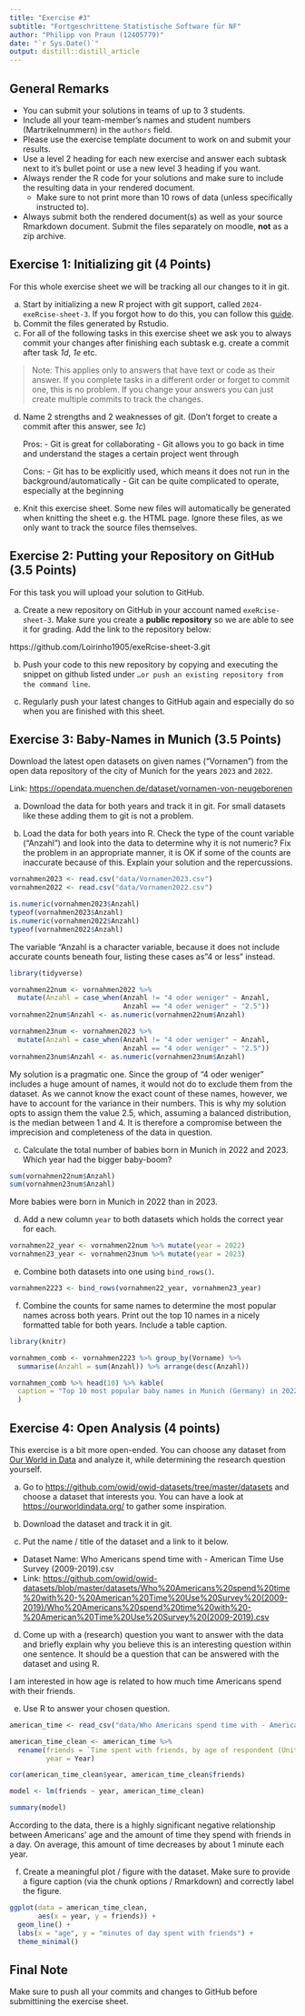 ```yaml
---
title: "Exercise #3"
subtitle: "Fortgeschrittene Statistische Software für NF"
author: "Philipp von Praun (12405779)"
date: "`r Sys.Date()`"
output: distill::distill_article
---
```


## General Remarks

-   You can submit your solutions in teams of up to 3 students.
-   Include all your team-member's names and student numbers (Martrikelnummern) in the `authors` field.
-   Please use the exercise template document to work on and submit your results.
-   Use a level 2 heading for each new exercise and answer each subtask next to it's bullet point or use a new level 3 heading if you want.
-   Always render the R code for your solutions and make sure to include the resulting data in your rendered document.
    -   Make sure to not print more than 10 rows of data (unless specifically instructed to).
-   Always submit both the rendered document(s) as well as your source Rmarkdown document. Submit the files separately on moodle, **not** as a zip archive.

## Exercise 1: Initializing git (4 Points)

For this whole exercise sheet we will be tracking all our changes to it in git.

a)  Start by initializing a new R project with git support, called `2024-exeRcise-sheet-3`. If you forgot how to do this, you can follow this [guide](https://malikaihle.github.io/Introduction-RStudio-Git-GitHub/rstudio_project.html).
b)  Commit the files generated by Rstudio.
c)  For all of the following tasks in this exercise sheet we ask you to always commit your changes after finishing each subtask e.g. create a commit after task *1d*, *1e* etc.

> Note: This applies only to answers that have text or code as their answer. If you complete tasks in a different order or forget to commit one, this is no problem. If you change your answers you can just create multiple commits to track the changes.

d)  Name 2 strengths and 2 weaknesses of git. (Don't forget to create a commit after this answer, see *1c*)

    Pros: - Git is great for collaborating
          - Git allows you to go back in time and understand the stages a certain project went through
          
    Cons: - Git has to be explicitly used, which means it does not run in the                   background/automatically
          - Git can be quite complicated to operate, especially at the beginning

e)  Knit this exercise sheet. Some new files will automatically be generated when knitting the sheet e.g. the HTML page. Ignore these files, as we only want to track the source files themselves.

## Exercise 2: Putting your Repository on GitHub (3.5 Points)

For this task you will upload your solution to GitHub.

a)  Create a new repository on GitHub in your account named `exeRcise-sheet-3`. Make sure you create a **public repository** so we are able to see it for grading. Add the link to the repository below:

  https://github.com/Loirinho1905/exeRcise-sheet-3.git

b)  Push your code to this new repository by copying and executing the snippet on github listed under `…or push an existing repository from the command line`.

c)  Regularly push your latest changes to GitHub again and especially do so when you are finished with this sheet.

## Exercise 3: Baby-Names in Munich (3.5 Points)

Download the latest open datasets on given names ("Vornamen") from the open data repository of the city of Munich for the years `2023` and `2022`.

Link: <https://opendata.muenchen.de/dataset/vornamen-von-neugeborenen>

a)  Download the data for both years and track it in git. For small datasets like these adding them to git is not a problem.

b)  Load the data for both years into R. Check the type of the count variable ("Anzahl") and look into the data to determine why it is not numeric? Fix the problem in an appropriate manner, it is OK if some of the counts are inaccurate because of this. Explain your solution and the repercussions.

```r
vornahmen2023 <- read.csv("data/Vornamen2023.csv")
vornahmen2022 <- read.csv("data/Vornamen2022.csv")
```

```r
is.numeric(vornahmen2023$Anzahl)
typeof(vornahmen2023$Anzahl)
is.numeric(vornahmen2022$Anzahl)
typeof(vornahmen2022$Anzahl)
```

The variable "Anzahl is a character variable, because it does not include accurate counts beneath four, listing these cases as "4 or less" instead.

```r
library(tidyverse)

vornahmen22num <- vornahmen2022 %>% 
  mutate(Anzahl = case_when(Anzahl != "4 oder weniger" ~ Anzahl, 
                            Anzahl == "4 oder weniger" ~ "2.5"))
vornahmen22num$Anzahl <- as.numeric(vornahmen22num$Anzahl)

vornahmen23num <- vornahmen2023 %>% 
  mutate(Anzahl = case_when(Anzahl != "4 oder weniger" ~ Anzahl, 
                            Anzahl == "4 oder weniger" ~ "2.5"))
vornahmen23num$Anzahl <- as.numeric(vornahmen23num$Anzahl)
```

My solution is a pragmatic one. Since the group of "4 oder weniger" includes a huge amount of names, it would not do to exclude them from the dataset. As we cannot know the exact count of these names, however, we have to account for the variance in their numbers. This is why my solution opts to assign them the value 2.5, which, assuming a balanced distribution, is the median between 1 and 4. It is therefore a compromise between the imprecision and completeness of the data in question.

c)  Calculate the total number of babies born in Munich in 2022 and 2023. Which year had the bigger baby-boom?

```r
sum(vornahmen22num$Anzahl)
sum(vornahmen23num$Anzahl)
```

More babies were born in Munich in 2022 than in 2023.

d)  Add a new column `year` to both datasets which holds the correct year for each.

```r
vornahmen22_year <- vornahmen22num %>% mutate(year = 2022)
vornahmen23_year <- vornahmen23num %>% mutate(year = 2023)
```

e)  Combine both datasets into one using `bind_rows()`.

```r
vornahmen2223 <- bind_rows(vornahmen22_year, vornahmen23_year)
```

f)  Combine the counts for same names to determine the most popular names across both years. Print out the top 10 names in a nicely formatted table for both years. Include a table caption.

```r
library(knitr)

vornahmen_comb <- vornahmen2223 %>% group_by(Vorname) %>% 
  summarise(Anzahl = sum(Anzahl)) %>% arrange(desc(Anzahl))

vornahmen_comb %>% head(10) %>% kable(
  caption = "Top 10 most popular baby names in Munich (Germany) in 2022 and 2023, combined"
  )
```


## Exercise 4: Open Analysis (4 points)

This exercise is a bit more open-ended. You can choose any dataset from [Our World in Data](https://ourworldindata.org/) and analyze it, while determining the research question yourself.

a)  Go to <https://github.com/owid/owid-datasets/tree/master/datasets> and choose a dataset that interests you. You can have a look at <https://ourworldindata.org/> to gather some inspiration.

b)  Download the dataset and track it in git.

c)  Put the name / title of the dataset and a link to it below.

-   Dataset Name: Who Americans spend time with - American Time Use Survey (2009-2019).csv
-   Link: <https://github.com/owid/owid-datasets/blob/master/datasets/Who%20Americans%20spend%20time%20with%20-%20American%20Time%20Use%20Survey%20(2009-2019)/Who%20Americans%20spend%20time%20with%20-%20American%20Time%20Use%20Survey%20(2009-2019).csv>

d)  Come up with a (research) question you want to answer with the data and briefly explain why you believe this is an interesting question within one sentence. It should be a question that can be answered with the dataset and using R.

I am interested in how age is related to how much time Americans spend with their friends.

e)  Use R to answer your chosen question.

```r
american_time <- read_csv("data/Who Americans spend time with - American Time Use Survey (2009-2019).csv")

american_time_clean <- american_time %>% 
  rename(friends = `Time spent with friends, by age of respondent (United States)`, 
         year = Year)
```


```r
cor(american_time_clean$year, american_time_clean$friends)
```


```r
model <- lm(friends ~ year, american_time_clean)

summary(model)
```

According to the data, there is a highly significant negative relationship between Americans' age and the amount of time they spend with friends in a day. On average, this amount of time decreases by about 1 minute each year.

f)  Create a meaningful plot / figure with the dataset. Make sure to provide a figure caption (via the chunk options / Rmarkdown) and correctly label the figure.

```r
ggplot(data = american_time_clean,
       aes(x = year, y = friends)) + 
  geom_line() + 
  labs(x = "age", y = "minutes of day spent with friends") + 
  theme_minimal()
```


## Final Note

Make sure to push all your commits and changes to GitHub before submittining the exercise sheet.
